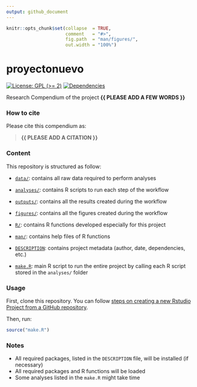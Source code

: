 ```yaml
---
output: github_document
---
```


<!-- README.md is generated from README.Rmd. Please edit that file -->


```r
knitr::opts_chunk$set(collapse  = TRUE,
                      comment   = "#>",
                      fig.path  = "man/figures/",
                      out.width = "100%")
```



# proyectonuevo


<!-- badges: start -->
[![License: GPL (>= 2)](https://img.shields.io/badge/License-GPL%20%28%3E%3D%202%29-blue.svg)](https://choosealicense.com/licenses/gpl-2.0/)
[![Dependencies](https://img.shields.io/badge/dependencies-2/95-green?style=flat)](#)
<!-- badges: end -->


Research Compendium of the project **{{ PLEASE ADD A FEW WORDS }}**



### How to cite

Please cite this compendium as: 

> **{{ PLEASE ADD A CITATION }}**



### Content

This repository is structured as follow:

- [`data/`](https://github.com/avallecam/proyectonuevo/tree/master/data):
contains all raw data required to perform analyses

- [`analyses/`](https://github.com/avallecam/proyectonuevo/tree/main/analyses/):
contains R scripts to run each step of the workflow

- [`outputs/`](https://github.com/avallecam/proyectonuevo/tree/main/outputs):
contains all the results created during the workflow

- [`figures/`](https://github.com/avallecam/proyectonuevo/tree/main/figures):
contains all the figures created during the workflow

- [`R/`](https://github.com/avallecam/proyectonuevo/tree/main/R):
contains R functions developed especially for this project

- [`man/`](https://github.com/avallecam/proyectonuevo/tree/main/man):
contains help files of R functions

- [`DESCRIPTION`](https://github.com/avallecam/proyectonuevo/tree/main/DESCRIPTION):
contains project metadata (author, date, dependencies, etc.)

- [`make.R`](https://github.com/avallecam/proyectonuevo/tree/main/make.R):
main R script to run the entire project by calling each R script stored in the `analyses/` folder



### Usage

First, clone this repository. You can follow [steps on creating a new Rstudio Project from a GitHub repository](https://www.epirhandbook.com/en/version-control-and-collaboration-with-git-and-github.html?q=clone#clone-from-a-github-repository). 

Then, run:

```r
source("make.R")
```



### Notes

- All required packages, listed in the `DESCRIPTION` file, will be installed (if necessary)
- All required packages and R functions will be loaded
- Some analyses listed in the `make.R` might take time

